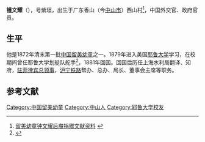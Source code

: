 '''锺文耀'''（{{bd|1861年||1945年|}}），号紫垣，出生于广东香山（今[[中山市|中山市]]）西山村<ref>[http://www.zhtv.com/tv/tvNews/xwsx/xwsxlist/201008/96874.html 留美幼童钟文耀后裔捐赠文献资料] {{webarchive|url=https://web.archive.org/web/20110825091734/http://www.zhtv.com/tv/tvNews/xwsx/xwsxlist/201008/96874.html |date=2011-08-25 }}</ref>，中国外交官、政府官员。

==生平==
他是1872年清末第一批[[中国留美幼童|中国留美幼童]]之一。1879年进入美国[[耶鲁大学|耶鲁大学]]学习，在校期间曾任耶鲁大学划艇队舵手<ref>{{cite book|title=留美幼童:中国最早的官派留学生| publisher=文汇出版社 | year=2004| isbn= 9787806765333}}</ref>，1881年回国。回国后历任上海水利局翻译、知府，[[中国驻菲律宾大使列表|驻菲律宾总领事]]，[[沪宁铁路|沪宁铁路]]帮办、总办、局长、董事会主席等职务。

==参考文献==
{{reflist}}
{{清朝留美幼童}}
{{DEFAULTSORT:Zhong钟}}
[[Category:中国留美幼童|Category:中国留美幼童]]
[[Category:中山人|Category:中山人]]
[[Category:耶鲁大学校友|Category:耶鲁大学校友]]